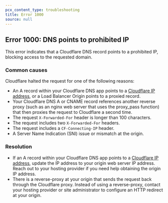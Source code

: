 ```yaml
---
pcx_content_type: troubleshooting
title: Error 1000
source: null
---
```


## Error 1000: DNS points to prohibited IP

This error indicates that a Cloudflare DNS record points to a prohibited IP, blocking access to the requested domain.

### Common causes

Cloudflare halted the request for one of the following reasons:

- An A record within your Cloudflare DNS app points to a [Cloudflare IP address](https://www.cloudflare.com/ips/), or a Load Balancer Origin points to a proxied record.
- Your Cloudflare DNS A or CNAME record references another reverse proxy (such as an nginx web server that uses the proxy_pass function) that then proxies the request to Cloudflare a second time.
- The request `X-Forwarded-For` header is longer than 100 characters.
- The request includes two `X-Forwarded-For` headers.
- The request includes a `CF-Connecting-IP` header.
- A Server Name Indication (SNI) issue or mismatch at the origin.

### Resolution

- If an A record within your Cloudflare DNS app points to a [Cloudflare IP address](https://www.cloudflare.com/ips/), update the IP address to your origin web server IP address. Reach out to your hosting provider if you need help obtaining the origin IP address.
- There is a reverse-proxy at your origin that sends the request back through the Cloudflare proxy. Instead of using a reverse-proxy, contact your hosting provider or site administrator to configure an HTTP redirect at your origin.